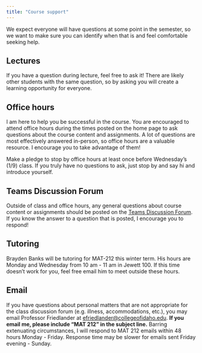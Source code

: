 ---
title: "Course support"
---

We expect everyone will have questions at some point in the semester, so we want to make sure you can identify when that is and feel comfortable seeking help.

## Lectures

If you have a question during lecture, feel free to ask it! There are likely other students with the same question, so by asking you will create a learning opportunity for everyone.

## Office hours

I am here to help you be successful in the course. You are encouraged to attend office hours during the times posted on the home page to ask questions about the course content and assignments. A lot of questions are most effectively answered in-person, so office hours are a valuable resource. I encourage you to take advantage of them!

Make a pledge to stop by office hours at least once before Wednesday's (1/9) class. If you truly have no questions to ask, just stop by and say hi and introduce yourself.

## Teams Discussion Forum

Outside of class and office hours, any general questions about course content or assignments should be posted on the [Teams Discussion Forum](https://teams.microsoft.com/l/channel/19%3AvBRIeFRpxyUJfvl-0Ur9bQWxhR_Wzkpr6iM6V_OBVKA1%40thread.tacv2/?groupId=ffcfc61b-032c-4fe3-883b-fe9fd969ea51). If you know the answer to a question that is posted, I encourage you to respond!

## Tutoring

Brayden Banks will be tutoring for MAT-212 this winter term. His hours are Monday and Wednesday from 10 am - 11 am in Jewett 100. If this time doesn't work for you, feel free email him to meet outside these hours. 

## Email

If you have questions about personal matters that are not appropriate for the class discussion forum (e.g. illness, accommodations, etc.), you may email Professor Friedlander at <efriedlander@collegeofidaho.edu>. **If you email me, please include "MAT 212" in the subject line.** Barring extenuating circumstances, I will respond to MAT 212 emails within 48 hours Monday - Friday. Response time may be slower for emails sent Friday evening - Sunday.
